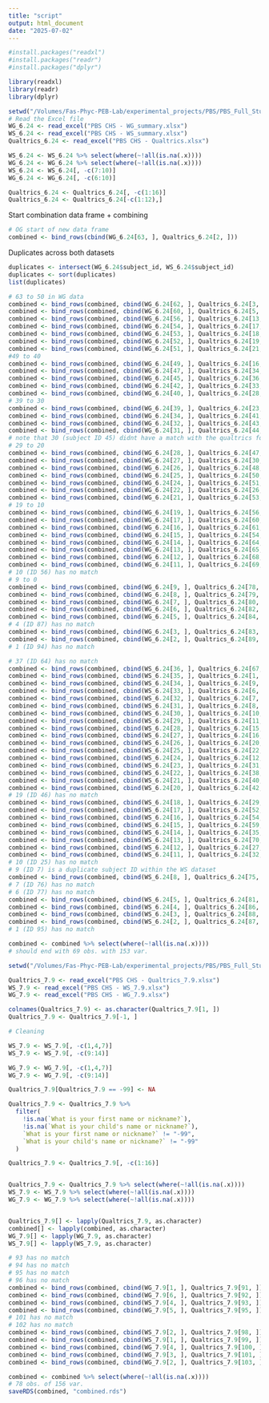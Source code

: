 ```yaml
---
title: "script"
output: html_document
date: "2025-07-02"
---
```

```r
#install.packages("readxl")
#install.packages("readr")
#install.packages("dplyr")

library(readxl)
library(readr)
library(dplyr)
```
```r
setwd("/Volumes/Fas-Phyc-PEB-Lab/experimental_projects/PBS/PBS_Full_Study/CN_Working_Folder/R/Survey")
# Read the Excel file
WG_6.24 <- read_excel("PBS CHS - WG_summary.xlsx")
WS_6.24 <- read_excel("PBS CHS - WS_summary.xlsx")
Qualtrics_6.24 <- read_excel("PBS CHS - Qualtrics.xlsx")
```
```r
WS_6.24 <- WS_6.24 %>% select(where(~!all(is.na(.x))))
WG_6.24 <- WG_6.24 %>% select(where(~!all(is.na(.x))))
WS_6.24 <- WS_6.24[, -c(7:10)]
WG_6.24 <- WG_6.24[, -c(6:10)]

Qualtrics_6.24 <- Qualtrics_6.24[, -c(1:16)]
Qualtrics_6.24 <- Qualtrics_6.24[-c(1:12),]
```
Start combination data frame + combining
```r
# OG start of new data frame
combined <- bind_rows(cbind(WG_6.24[63, ], Qualtrics_6.24[2, ]))
```
Duplicates across both datasets
```r
duplicates <- intersect(WG_6.24$subject_id, WS_6.24$subject_id)
duplicates <- sort(duplicates)
list(duplicates)
```
```r
# 63 to 50 in WG data
combined <- bind_rows(combined, cbind(WG_6.24[62, ], Qualtrics_6.24[3, ]))
combined <- bind_rows(combined, cbind(WG_6.24[60, ], Qualtrics_6.24[5, ]))
combined <- bind_rows(combined, cbind(WG_6.24[56, ], Qualtrics_6.24[13, ]))
combined <- bind_rows(combined, cbind(WG_6.24[54, ], Qualtrics_6.24[17, ]))
combined <- bind_rows(combined, cbind(WG_6.24[53, ], Qualtrics_6.24[18, ]))
combined <- bind_rows(combined, cbind(WG_6.24[52, ], Qualtrics_6.24[19, ]))
combined <- bind_rows(combined, cbind(WG_6.24[51, ], Qualtrics_6.24[21, ]))
#49 to 40
combined <- bind_rows(combined, cbind(WG_6.24[49, ], Qualtrics_6.24[16, ]))
combined <- bind_rows(combined, cbind(WG_6.24[47, ], Qualtrics_6.24[34, ]))
combined <- bind_rows(combined, cbind(WG_6.24[45, ], Qualtrics_6.24[36, ]))
combined <- bind_rows(combined, cbind(WG_6.24[42, ], Qualtrics_6.24[33, ]))
combined <- bind_rows(combined, cbind(WG_6.24[40, ], Qualtrics_6.24[28, ]))
# 39 to 30
combined <- bind_rows(combined, cbind(WG_6.24[39, ], Qualtrics_6.24[23, ]))
combined <- bind_rows(combined, cbind(WG_6.24[34, ], Qualtrics_6.24[41, ]))
combined <- bind_rows(combined, cbind(WG_6.24[32, ], Qualtrics_6.24[43, ]))
combined <- bind_rows(combined, cbind(WG_6.24[31, ], Qualtrics_6.24[44, ]))
# note that 30 (subject ID 45) didnt have a match with the qualtrics form
# 29 to 20
combined <- bind_rows(combined, cbind(WG_6.24[28, ], Qualtrics_6.24[47, ]))
combined <- bind_rows(combined, cbind(WG_6.24[27, ], Qualtrics_6.24[30, ]))
combined <- bind_rows(combined, cbind(WG_6.24[26, ], Qualtrics_6.24[48, ]))
combined <- bind_rows(combined, cbind(WG_6.24[25, ], Qualtrics_6.24[50, ]))
combined <- bind_rows(combined, cbind(WG_6.24[24, ], Qualtrics_6.24[51, ]))
combined <- bind_rows(combined, cbind(WG_6.24[22, ], Qualtrics_6.24[26, ]))
combined <- bind_rows(combined, cbind(WG_6.24[21, ], Qualtrics_6.24[53, ]))
# 19 to 10
combined <- bind_rows(combined, cbind(WG_6.24[19, ], Qualtrics_6.24[56, ]))
combined <- bind_rows(combined, cbind(WG_6.24[17, ], Qualtrics_6.24[60, ]))
combined <- bind_rows(combined, cbind(WG_6.24[16, ], Qualtrics_6.24[61, ]))
combined <- bind_rows(combined, cbind(WG_6.24[15, ], Qualtrics_6.24[54, ]))
combined <- bind_rows(combined, cbind(WG_6.24[14, ], Qualtrics_6.24[64, ]))
combined <- bind_rows(combined, cbind(WG_6.24[13, ], Qualtrics_6.24[65, ]))
combined <- bind_rows(combined, cbind(WG_6.24[12, ], Qualtrics_6.24[68, ]))
combined <- bind_rows(combined, cbind(WG_6.24[11, ], Qualtrics_6.24[69, ]))
# 10 (ID 56) has no match
# 9 to 0
combined <- bind_rows(combined, cbind(WG_6.24[9, ], Qualtrics_6.24[78, ]))
combined <- bind_rows(combined, cbind(WG_6.24[8, ], Qualtrics_6.24[79, ]))
combined <- bind_rows(combined, cbind(WG_6.24[7, ], Qualtrics_6.24[80, ]))
combined <- bind_rows(combined, cbind(WG_6.24[6, ], Qualtrics_6.24[82, ]))
combined <- bind_rows(combined, cbind(WG_6.24[5, ], Qualtrics_6.24[84, ]))
# 4 (ID 87) has no match
combined <- bind_rows(combined, cbind(WG_6.24[3, ], Qualtrics_6.24[83, ]))
combined <- bind_rows(combined, cbind(WG_6.24[2, ], Qualtrics_6.24[89, ]))
# 1 (ID 94) has no match
```
```r
# 37 (ID 64) has no match
combined <- bind_rows(combined, cbind(WS_6.24[36, ], Qualtrics_6.24[67, ]))
combined <- bind_rows(combined, cbind(WS_6.24[35, ], Qualtrics_6.24[1, ]))
combined <- bind_rows(combined, cbind(WS_6.24[34, ], Qualtrics_6.24[9, ]))
combined <- bind_rows(combined, cbind(WS_6.24[33, ], Qualtrics_6.24[6, ]))
combined <- bind_rows(combined, cbind(WS_6.24[32, ], Qualtrics_6.24[7, ]))
combined <- bind_rows(combined, cbind(WS_6.24[31, ], Qualtrics_6.24[8, ]))
combined <- bind_rows(combined, cbind(WS_6.24[30, ], Qualtrics_6.24[10, ]))
combined <- bind_rows(combined, cbind(WS_6.24[29, ], Qualtrics_6.24[11, ]))
combined <- bind_rows(combined, cbind(WS_6.24[28, ], Qualtrics_6.24[15, ]))
combined <- bind_rows(combined, cbind(WS_6.24[27, ], Qualtrics_6.24[16, ]))
combined <- bind_rows(combined, cbind(WS_6.24[26, ], Qualtrics_6.24[20, ]))
combined <- bind_rows(combined, cbind(WS_6.24[25, ], Qualtrics_6.24[22, ]))
combined <- bind_rows(combined, cbind(WS_6.24[24, ], Qualtrics_6.24[12, ]))
combined <- bind_rows(combined, cbind(WS_6.24[23, ], Qualtrics_6.24[31, ]))
combined <- bind_rows(combined, cbind(WS_6.24[22, ], Qualtrics_6.24[38, ]))
combined <- bind_rows(combined, cbind(WS_6.24[21, ], Qualtrics_6.24[40, ]))
combined <- bind_rows(combined, cbind(WS_6.24[20, ], Qualtrics_6.24[42, ]))
# 19 (ID 46) has no match
combined <- bind_rows(combined, cbind(WS_6.24[18, ], Qualtrics_6.24[29, ]))
combined <- bind_rows(combined, cbind(WS_6.24[17, ], Qualtrics_6.24[52, ]))
combined <- bind_rows(combined, cbind(WS_6.24[16, ], Qualtrics_6.24[54, ]))
combined <- bind_rows(combined, cbind(WS_6.24[15, ], Qualtrics_6.24[59, ]))
combined <- bind_rows(combined, cbind(WS_6.24[14, ], Qualtrics_6.24[35, ]))
combined <- bind_rows(combined, cbind(WS_6.24[13, ], Qualtrics_6.24[70, ]))
combined <- bind_rows(combined, cbind(WS_6.24[12, ], Qualtrics_6.24[27, ]))
combined <- bind_rows(combined, cbind(WS_6.24[11, ], Qualtrics_6.24[32, ]))
# 10 (ID 25) has no match
# 9 (ID 7) is a duplicate subject ID within the WS dataset
combined <- bind_rows(combined, cbind(WS_6.24[8, ], Qualtrics_6.24[75, ]))
# 7 (ID 76) has no match
# 6 (ID 77) has no match
combined <- bind_rows(combined, cbind(WS_6.24[5, ], Qualtrics_6.24[81, ]))
combined <- bind_rows(combined, cbind(WS_6.24[4, ], Qualtrics_6.24[86, ]))
combined <- bind_rows(combined, cbind(WS_6.24[3, ], Qualtrics_6.24[88, ]))
combined <- bind_rows(combined, cbind(WS_6.24[2, ], Qualtrics_6.24[87, ]))
# 1 (ID 95) has no match
```

```r
combined <- combined %>% select(where(~!all(is.na(.x))))
# should end with 69 obs. with 153 var.
```

```r

setwd("/Volumes/Fas-Phyc-PEB-Lab/experimental_projects/PBS/PBS_Full_Study/CN_Working_Folder/R/Survey/7:9:25")

Qualtrics_7.9 <- read_excel("PBS CHS - Qualtrics_7.9.xlsx")
WS_7.9 <- read_excel("PBS CHS - WS_7.9.xlsx")
WG_7.9 <- read_excel("PBS CHS - WG_7.9.xlsx")

colnames(Qualtrics_7.9) <- as.character(Qualtrics_7.9[1, ])
Qualtrics_7.9 <- Qualtrics_7.9[-1, ]

# Cleaning

WS_7.9 <- WS_7.9[, -c(1,4,7)]
WS_7.9 <- WS_7.9[, -c(9:14)]

WG_7.9 <- WG_7.9[, -c(1,4,7)]
WG_7.9 <- WG_7.9[, -c(9:14)]

Qualtrics_7.9[Qualtrics_7.9 == -99] <- NA

Qualtrics_7.9 <- Qualtrics_7.9 %>%
  filter(
    !is.na(`What is your first name or nickname?`),
    !is.na(`What is your child's name or nickname?`),
    `What is your first name or nickname?` != "-99",
    `What is your child's name or nickname?` != "-99"
  )

Qualtrics_7.9 <- Qualtrics_7.9[, -c(1:16)]


Qualtrics_7.9 <- Qualtrics_7.9 %>% select(where(~!all(is.na(.x))))
WS_7.9 <- WS_7.9 %>% select(where(~!all(is.na(.x))))
WG_7.9 <- WG_7.9 %>% select(where(~!all(is.na(.x))))


Qualtrics_7.9[] <- lapply(Qualtrics_7.9, as.character)
combined[] <- lapply(combined, as.character)
WG_7.9[] <- lapply(WG_7.9, as.character)
WS_7.9[] <- lapply(WS_7.9, as.character)
```
```r
# 93 has no match
# 94 has no match
# 95 has no match
# 96 has no match
combined <- bind_rows(combined, cbind(WG_7.9[1, ], Qualtrics_7.9[91, ]))
combined <- bind_rows(combined, cbind(WG_7.9[6, ], Qualtrics_7.9[92, ]))
combined <- bind_rows(combined, cbind(WS_7.9[4, ], Qualtrics_7.9[93, ]))
combined <- bind_rows(combined, cbind(WG_7.9[5, ], Qualtrics_7.9[95, ]))
# 101 has no match
# 102 has no match
combined <- bind_rows(combined, cbind(WS_7.9[2, ], Qualtrics_7.9[98, ]))
combined <- bind_rows(combined, cbind(WS_7.9[1, ], Qualtrics_7.9[99, ]))
combined <- bind_rows(combined, cbind(WG_7.9[4, ], Qualtrics_7.9[100, ]))
combined <- bind_rows(combined, cbind(WG_7.9[3, ], Qualtrics_7.9[101, ]))
combined <- bind_rows(combined, cbind(WG_7.9[2, ], Qualtrics_7.9[103, ]))
```
```r
combined <- combined %>% select(where(~!all(is.na(.x))))
# 78 obs. of 156 var.
saveRDS(combined, "combined.rds")
``` 

